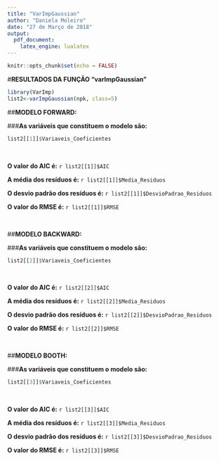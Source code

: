 ---
title: "VarImpGaussian"
author: "Daniela Moleiro"
date: "27 de Março de 2018"
output:
  pdf_document:
    latex_engine: lualatex
---

```{r setup, include=FALSE}
knitr::opts_chunk$set(echo = FALSE)
```

#**RESULTADOS DA FUNÇÃO "varImpGaussian"**
```{r varImpGaussian, echo=FALSE, cache=FALSE, include=FALSE, results=FALSE, warning=FALSE, comment=FALSE, warning=FALSE}
library(VarImp)
list2<-varImpGaussian(npk, class=5)
```

##**MODELO FORWARD:**

###**As variáveis que constituem o modelo são:**  
```{r, echo=FALSE}
list2[[1]]$Variaveis_Coeficientes
```

&nbsp;

**O valor do AIC é:**
`r list2[[1]]$AIC`

**A média dos resíduos é:**
`r list2[[1]]$Media_Residuos`

**O desvio padrão dos resíduos é:**
`r list2[[1]]$DesvioPadrao_Residuos`

**O valor do RMSE é:**
`r list2[[1]]$RMSE`

&nbsp;

##**MODELO BACKWARD:**

###**As variáveis que constituem o modelo são:**
```{r, echo=FALSE}
list2[[2]]$Variaveis_Coeficientes
```

&nbsp;

**O valor do AIC é:**
`r list2[[2]]$AIC`

**A média dos resíduos é:** 
`r list2[[2]]$Media_Residuos`

**O desvio padrão dos resíduos é:** 
`r list2[[2]]$DesvioPadrao_Residuos`

**O valor do RMSE é:**
`r list2[[2]]$RMSE`

&nbsp;

##**MODELO BOOTH:**

###**As variáveis que constituem o modelo são:**
```{r, echo=FALSE}
list2[[3]]$Variaveis_Coeficientes
```

&nbsp;

**O valor do AIC é:**
`r list2[[3]]$AIC`

**A média dos resíduos é:**
`r list2[[3]]$Media_Residuos`

**O desvio padrão dos resíduos é:**
`r list2[[3]]$DesvioPadrao_Residuos`

**O valor do RMSE é:**
`r list2[[3]]$RMSE`
